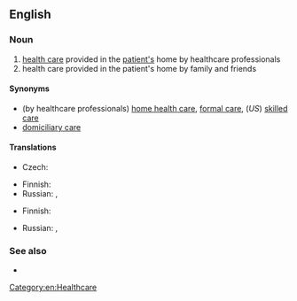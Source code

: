 ==English==

===Noun===
{{en-noun|head=[[home]] [[care]]|-}}

# [[health care]] provided in the [[patient|patient's]] home by healthcare professionals
# health care provided in the patient's home by family and friends

====Synonyms====
* (by healthcare professionals) [[home health care]], [[formal care]], (''US'') [[skilled care]]
* [[domiciliary care]]

====Translations====
{{trans-top|health care provided in the patient's home by healthcare professionals}}
* Czech: {{t-|cs|domácí péče|f}}
{{trans-mid}}
* Finnish: {{t-|fi|kotihoito}}
* Russian: {{t-|ru|медицинская помощь на дому|f|tr=medicínskaja pómošč na domú|sc=Cyrl}}, {{t-|ru|стационар на дому|m|tr=stacionár na domú|sc=Cyrl}}
{{trans-bottom}}

{{trans-top|health care provided in the patient's home by family and friends}}
* Finnish: {{t-|fi|kotihoito}}
{{trans-mid}}
* Russian: {{t-|ru|домашний уход|m|tr=domašnij uxód|sc=Cyrl}}, {{t-|ru|уход на дому|m|tr=uxód na domú|sc=Cyrl}}
{{trans-bottom}}

===See also===
* {{pedia}}


[[Category:en:Healthcare]]